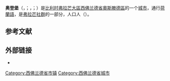 {{不是|奥尔登堡}}
{{noteTA|G1=比利时地名}}
{{Infobox Belgium municipality
|name             = 奥登堡
|native_name      = <small>{{native name|nl|Oudenburg}}<br>{{native name|fr|Audembourg}}<br>{{native name|vls|Oednburg}}</small>
|type             = {{BEL}}[[比利时城市列表|城市]]
|picture          = Rathaus Oudenburg.jpg
|picture-legend   = 市政厅
|map              = Oudenburg West-Flanders Belgium Map.svg
|map-legend       = 奥登堡在[[西佛兰德省|西佛兰德省]]的位置
|arms             = Oudenburg wapen.svg
|flag             = Oudenburg vlag.svg
|region           = {{BE-REG-FLE}}
|community        = {{BE-NL}}
|province         = {{BE-PROV-WV}}
|arrondissement   = [[奧斯滕德區|奧斯滕德區]]
|nis              = 35014
|pyramid-date=
|0-19=
|20-64=
|65=
|foreigners=
|foreigners-date=
|mayor            = Anthony Dumarey ([[开放弗拉芒自由民主党|Open Vld]])
|majority         = [[开放弗拉芒自由民主党|Open Vld]], [[前进_(比利时)|Vooruit]], [[新弗拉芒人聯盟|N-VA]]
|postal-codes     = 8460
|telephone-area   = 059
|web              = [http://www.oudenburg.be/ www.oudenburg.be]
|coordinates      = {{coord|51|11|N|03|00|E|region:BE|display=inline,title}}
}}

'''奥登堡'''（{{lang-nl|Oudenburg}}，{{IPA-nl|ˈɑu̯də(n)bʏrx}}；{{lang-fr|Audembourg}}，{{IPA-fr|odɑ̃buʁ}}；{{lang-vls|Oednburg}}）是[[比利时|比利时]][[弗拉芒大區|弗拉芒大區]][[西佛兰德省|西佛兰德省]][[奧斯滕德區|奧斯滕德區]]的一个[[比利时城市列表|城市]]，通行[[荷蘭語|荷蘭語]]，是[[弗拉芒社群|弗拉芒社群]]的一部分，人口{{wikidata|property|normal+|P1082}}人（{{wikidata|qualifier|P1082|P585}}）。

== 参考文献 ==
{{Reflist}}

==外部链接==
* {{Commons category-inline|Oudenburg}}

{{西佛兰德省市镇}}
{{Authority control}}
{{DEFAULTSORT:Oudenburg}}
[[Category:西佛兰德省市镇|Category:西佛兰德省市镇]]
[[Category:西佛兰德省城市|Category:西佛兰德省城市]]
{{WestFlanders-geo-stub}}